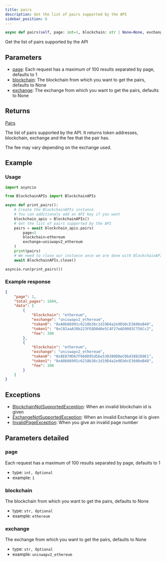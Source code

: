 ```yaml
---
title: pairs
description: Get the list of pairs supported by the API
sidebar_position: 6
---
```



```py
async def pairs(self, page: int=1, blockchain: str | None=None, exchange: str | None=None) -> Pairs:
```
Get the list of pairs supported by the API

## Parameters

 - [page](#page): Each request has a maximum of 100 results separated by page, defaults to 1
 - [blockchain](#blockchain): The blockchain from which you want to get the pairs, defaults to None
 - [exchange](#exchange): The exchange from which you want to get the pairs, defaults to None

## Returns

<CodeBlock language="python">
    <a href="/docs/python-sdk/models/pairs">Pairs</a>
</CodeBlock>

The list of pairs supported by the API. It returns token addresses,
blockchain, exchange and the fee that the pair has.

The fee may vary depending on the exchange used.


## Example

### Usage

```py
import asyncio

from BlockchainAPIs import BlockchainAPIs

async def print_pairs():
    # Create the BlockchainAPIs instance
    # You can additionaly add an API key if you want
    blockchain_apis = BlockchainAPIs()
    # Get the list of pairs supported by the API
    pairs = await blockchain_apis.pairs(
        page=1
        blockchain=ethereum
        exchange=uniswapv2_ethereum
    )
    print(pairs)
    # We need to close our instance once we are done with BlockchainAPIs
    await BlockchainAPIs.close()

asyncio.run(print_pairs())
```

### Example response


```json
{
    "page": 1,
    "total_pages": 1804,
    "data": [
        {
            "blockchain": "ethereum",
            "exchange": "uniswapv2_ethereum",
            "token0": "0xA0b86991c6218b36c1d19D4a2e9Eb0cE3606eB48",
            "token1": "0xC02aaA39b223FE8D0A0e5C4F27eAD9083C756Cc2",
            "fee": 300
        },
        {
            "blockchain": "ethereum",
            "exchange": "uniswapv2_ethereum",
            "token0": "0x8E870D67F660D95d5be530380D0eC0bd388289E1",
            "token1": "0xA0b86991c6218b36c1d19D4a2e9Eb0cE3606eB48",
            "fee": 300
        }
    ]
}

```
## Exceptions

- [BlockchainNotSupportedException](/docs/python-sdk/exceptions/blockchain-not-supported-exception): When an invalid blockchain id is given
- [ExchangeNotSupportedException](/docs/python-sdk/exceptions/exchange-not-supported-exception): When an invalid Exchange id is given
- [InvalidPageException](/docs/python-sdk/exceptions/invalid-page-exception): When you give an invalid page number

## Parameters detailed
### page

Each request has a maximum of 100 results separated by page, defaults to 1
- type: `int, Optional`
- example: `1`

### blockchain

The blockchain from which you want to get the pairs, defaults to None
- type: `str, Optional`
- example: `ethereum`

### exchange

The exchange from which you want to get the pairs, defaults to None
- type: `str, Optional`
- example: `uniswapv2_ethereum`

